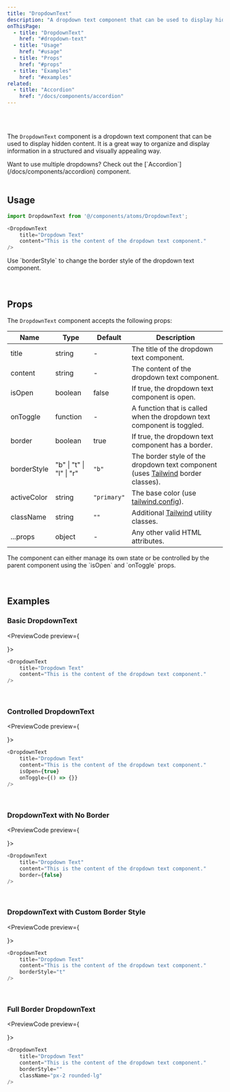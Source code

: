 ```yaml
---
title: "DropdownText"
description: "A dropdown text component that can be used to display hidden content"
onThisPage:
  - title: "DropdownText"
    href: "#dropdown-text"
  - title: "Usage"
    href: "#usage"
  - title: "Props"
    href: "#props"
  - title: "Examples"
    href: "#examples"
related:
  - title: "Accordion"
    href: "/docs/components/accordion"
---
```


<div id="dropdown-text" />

<br/>

<div className="flex flex-col justify-center">
    <DropdownText
        title="Dropdown Text"
        content="This is the content of the dropdown text component."
    />
</div>

<br />

The `DropdownText` component is a dropdown text component that can be used to display hidden content. It is a great way to organize and display information in a structured and visually appealing way.

<Callout>
    Want to use multiple dropdowns? Check out the [`Accordion`](/docs/components/accordion) component.
</Callout>

<br/>
<br/>
<Divider />

<div id="usage" />

## Usage

```javascript
import DropdownText from '@/components/atoms/DropdownText';

<DropdownText
    title="Dropdown Text"
    content="This is the content of the dropdown text component."
/>
```

<Tip>
    Use `borderStyle` to change the border style of the dropdown text component.
</Tip>

<br/>
<br/>
<br/>
<Divider />

<div id="props" />

## Props

The `DropdownText` component accepts the following props:

| Name        | Type                     | Default     | Description                                                                                                                  |
|-------------|--------------------------|-------------|------------------------------------------------------------------------------------------------------------------------------|
| title       | string                   | -           | The title of the dropdown text component.                                                                                    |
| content     | string                   | -           | The content of the dropdown text component.                                                                                  |
| isOpen      | boolean                  | false       | If true, the dropdown text component is open.                                                                                |
| onToggle    | function                 | -           | A function that is called when the dropdown text component is toggled.                                                       |
| border      | boolean                  | true        | If true, the dropdown text component has a border.                                                                           |
| borderStyle | "b" \| "t" \| "l" \| "r" | `"b"`       | The border style of the dropdown text component (uses [Tailwind](https://tailwindcss.com/docs/border-width) border classes). |
| activeColor | string                   | `"primary"` | The base color (use [tailwind.config](/docs/tutorials/config)).                                                              |
| className   | string                   | `""`        | Additional [Tailwind](https://tailwindcss.com) utility classes.                                                              |
| ...props    | object                   | -           | Any other valid HTML attributes.                                                                                             |

<Info>
    The component can either manage its own state or be controlled by the parent component using the `isOpen` and `onToggle` props.
</Info>

<br/>
<br/>
<br/>
<Divider />

<div id="examples" />

## Examples

### Basic DropdownText
<PreviewCode preview={
    <div className="flex w-full px-2">
        <DropdownText
            title="Dropdown Text"
            content="This is the content of the dropdown text component."
        />
    </div>
}>
```javascript
<DropdownText
    title="Dropdown Text"
    content="This is the content of the dropdown text component."
/>
```
</PreviewCode>

<br />

### Controlled DropdownText
<PreviewCode preview={
    <div className="flex w-full px-2">
        <DropdownText
            title="Dropdown Text"
            content="This is the content of the dropdown text component."
            isOpen={true}
        />
    </div>
}>
```javascript
<DropdownText
    title="Dropdown Text"
    content="This is the content of the dropdown text component."
    isOpen={true}
    onToggle={() => {}}
/>
```
</PreviewCode>

<br />

### DropdownText with No Border
<PreviewCode preview={
    <div className="flex w-full px-2">
        <DropdownText
            title="Dropdown Text"
            content="This is the content of the dropdown text component."
            border={false}
        />
    </div>
}>
```javascript
<DropdownText
    title="Dropdown Text"
    content="This is the content of the dropdown text component."
    border={false}
/>
```
</PreviewCode>

<br />

### DropdownText with Custom Border Style
<PreviewCode preview={
    <div className="flex w-full px-2">
        <DropdownText
            title="Dropdown Text"
            content="This is the content of the dropdown text component."
            borderStyle="t"
        />
    </div>
}>
```javascript
<DropdownText
    title="Dropdown Text"
    content="This is the content of the dropdown text component."
    borderStyle="t"
/>
```
</PreviewCode>

<br/>

### Full Border DropdownText
<PreviewCode preview={
    <div className="flex w-full px-2">
        <DropdownText
            title="Dropdown Text"
            content="This is the content of the dropdown text component."
            borderStyle=""
            className="px-2 rounded-lg"
        />
    </div>
}>
```javascript
<DropdownText
    title="Dropdown Text"
    content="This is the content of the dropdown text component."
    borderStyle=""
    className="px-2 rounded-lg"
/>
```
</PreviewCode>

<br />
<br />
<br />
